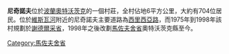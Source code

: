 '''尼奇諾夫'''位於[[波蘭|波蘭]][[奧特沃茨克|奧特沃茨克]]的一個村莊，全村佔地6平方公里，大約有704位居民。位於[[維斯瓦河|維斯瓦河]]附近的尼奇諾夫主要道路為[[西里西亞路|西里西亞路]]，而1975年到1998年該村規劃於[[謝德爾采省|謝德爾采省]]，1998年之後改劃[[馬佐夫舍省|馬佐夫舍省]]奧特沃茨克縣至今。

{{Poland-stub}}
[[Category:馬佐夫舍省|Category:馬佐夫舍省]]